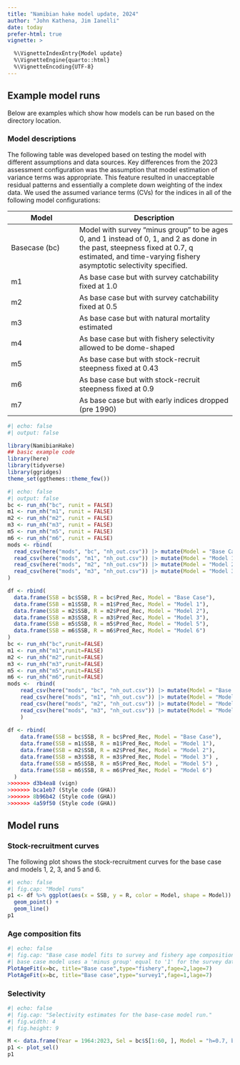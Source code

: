 ```yaml
---
title: "Namibian hake model update, 2024"
author: "John Kathena, Jim Ianelli"
date: today
prefer-html: true
vignette: >

  %\VignetteIndexEntry{Model update}
  %\VignetteEngine{quarto::html}
  %\VignetteEncoding{UTF-8}
---
```



## Example model runs

Below are examples which show how models can be run based on the directory location.

### Model descriptions

The following table was developed based on testing the model with different assumptions and data sources.
Key differences from the 2023 assessment configuration was the assumption that 
model estimation of variance terms was appropriate. This feature resulted in unacceptable 
residual patterns and essentially a complete down weighting of the index data.
We used the assumed variance terms (CVs) for the indices in all of the following 
model configurations:

| Model | Description    |
|----------------------|--------------------------------------------------|
| Basecase (bc)  | Model with survey "minus group" to be ages 0, and 1 instead of 0, 1, and 2 as done in the past, steepness fixed at 0.7, q estimated, and time-varying fishery asymptotic selectivity specified.|
| m1  | As base case but with survey catchability fixed at 1.0 |
| m2  | As base case but with survey catchability fixed at 0.5 |
| m3  | As base case but with natural mortality estimated   |
| m4  | As base case but with fishery selectivity allowed to be dome-shaped |
| m5  | As base case but with stock-recruit steepness fixed at 0.43 |
| m6  | As base case but with stock-recruit steepness fixed at 0.9  |
| m7  | As base case but with early indices dropped (pre 1990)      |

```r
#| echo: false
#| output: false

library(NamibianHake)
## basic example code
library(here)
library(tidyverse)
library(ggridges)
theme_set(ggthemes::theme_few())
```

```r
#| echo: false
#| output: false
bc <- run_nh("bc", runit = FALSE)
m1 <- run_nh("m1", runit = FALSE)
m2 <- run_nh("m2", runit = FALSE)
m3 <- run_nh("m3", runit = FALSE)
m5 <- run_nh("m5", runit = FALSE)
m6 <- run_nh("m6", runit = FALSE)
mods <- rbind(
  read_csv(here("mods", "bc", "nh_out.csv")) |> mutate(Model = "Base Case"),
  read_csv(here("mods", "m1", "nh_out.csv")) |> mutate(Model = "Model 1"),
  read_csv(here("mods", "m2", "nh_out.csv")) |> mutate(Model = "Model 2"),
  read_csv(here("mods", "m3", "nh_out.csv")) |> mutate(Model = "Model 3")
)

df <- rbind(
  data.frame(SSB = bc$SSB, R = bc$Pred_Rec, Model = "Base Case"),
  data.frame(SSB = m1$SSB, R = m1$Pred_Rec, Model = "Model 1"),
  data.frame(SSB = m2$SSB, R = m2$Pred_Rec, Model = "Model 2"),
  data.frame(SSB = m3$SSB, R = m3$Pred_Rec, Model = "Model 3"),
  data.frame(SSB = m5$SSB, R = m5$Pred_Rec, Model = "Model 5"),
  data.frame(SSB = m6$SSB, R = m6$Pred_Rec, Model = "Model 6")
)
bc <- run_nh("bc",runit=FALSE)
m1 <- run_nh("m1",runit=FALSE)
m2 <- run_nh("m2",runit=FALSE)
m3 <- run_nh("m3",runit=FALSE)
m5 <- run_nh("m5",runit=FALSE)
m6 <- run_nh("m6",runit=FALSE)
mods <-  rbind(
    read_csv(here("mods", "bc", "nh_out.csv")) |> mutate(Model = "Base Case"),
    read_csv(here("mods", "m1", "nh_out.csv")) |> mutate(Model = "Model 1"),
    read_csv(here("mods", "m2", "nh_out.csv")) |> mutate(Model = "Model 2"),
    read_csv(here("mods", "m3", "nh_out.csv")) |> mutate(Model = "Model 3")
    )
  
df <- rbind(
    data.frame(SSB = bc$SSB, R = bc$Pred_Rec, Model = "Base Case"),
    data.frame(SSB = m1$SSB, R = m1$Pred_Rec, Model = "Model 1"),
    data.frame(SSB = m2$SSB, R = m2$Pred_Rec, Model = "Model 2"),
    data.frame(SSB = m3$SSB, R = m3$Pred_Rec, Model = "Model 3") ,
    data.frame(SSB = m5$SSB, R = m5$Pred_Rec, Model = "Model 5") ,
    data.frame(SSB = m6$SSB, R = m6$Pred_Rec, Model = "Model 6") 
  ) 
>>>>>>> d3b4ea8 (vign)
>>>>>>> bca1eb7 (Style code (GHA))
>>>>>>> 8b96b42 (Style code (GHA))
>>>>>>> 4a59f50 (Style code (GHA))
```


## Model runs

### Stock-recruitment curves

The following plot shows the stock-recruitment curves for the base case and models 1, 2, 3, and 5 and 6.

```r
#| echo: false
#| fig.cap: "Model runs"
p1 <- df %>% ggplot(aes(x = SSB, y = R, color = Model, shape = Model)) +
  geom_point() +
  geom_line()
p1
```

### Age composition fits

```r
#| echo: false
#| fig.cap: "Base case model fits to survey and fishery age composition data. Note that the 
#| base case model uses a 'minus group' equal to '1' for the survey data."
PlotAgeFit(x=bc, title="Base case",type="fishery",fage=2,lage=7)
PlotAgeFit(x=bc, title="Base case",type="survey1",fage=1,lage=7)

```

### Selectivity
```r
#| echo: false
#| fig.cap: "Selectivity estimates for the base-case model run."
#| fig.width: 4
#| fig.height: 9

M <- data.frame(Year = 1964:2023, Sel = bc$S[1:60, ], Model = "h=0.7, base case")
p1 <- plot_sel()
p1
```
